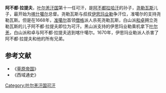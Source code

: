 {{not|阿布杜拉提甫}}
'''阿不都·拉提夫'''{{BD||？|1670年||catIdx=A}}，[[叶尔羌汗国|叶尔羌汗国]]第十一任可汗，是[[阿不都拉哈汗|阿不都拉哈汗]]的孙子，[[尧勒瓦斯|尧勒瓦斯]]儿子，最开始为[[喀什噶尔|喀什噶尔]]总督。尧勒瓦斯与叔叔[[伊思玛业勒|伊思玛业勒]]争汗位，准噶尔的支持尧勒瓦斯。但是在1668年，[[准噶尔|准噶尔]]首领[[僧格|僧格]]派人杀死尧勒瓦斯，白山派[[和卓|和卓]]拥立尧勒瓦斯的儿子阿不都·拉提夫即位为可汗。黑山派支持的伊思玛业勒乘机拿下[[叶尔羌|叶尔羌]]，白山派和卓与阿不都·拉提夫逃到喀什噶尔。1670年，伊思玛业勒派人杀害了阿不都·拉提夫和他的所有兄弟。

{{start box}}
{{s-before|[[尧勒瓦斯|尧勒瓦斯]]}}
{{s-title|[[叶尔羌汗国|叶尔羌汗国]]君主|1668年—1670年}}
{{s-after|[[伊思玛业勒|伊思玛业勒]]}}
{{end box}}

==参考文献==
*《[[草原帝国|草原帝国]]》
*《西域通史》

[[Category:叶尔羌汗国可汗|Category:叶尔羌汗国可汗]]